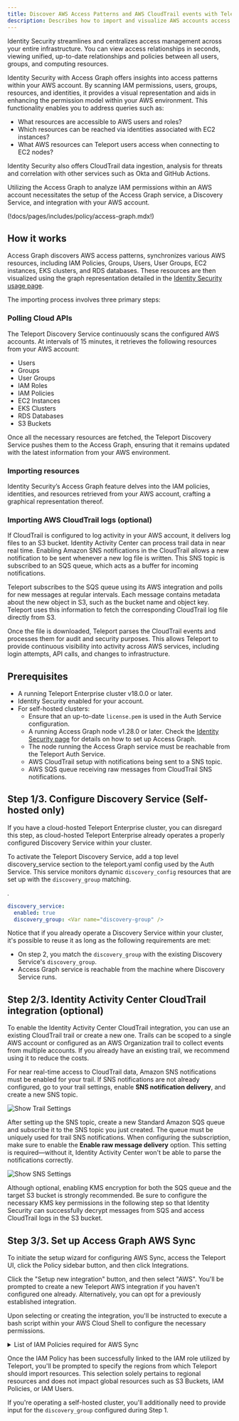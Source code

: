 ```yaml
---
title: Discover AWS Access Patterns and AWS CloudTrail events with Teleport Identity Security
description: Describes how to import and visualize AWS accounts access patterns using Identity Security and Access Graph.
---
```


Identity Security streamlines and centralizes access management across your entire infrastructure. You can view access relationships in seconds,
viewing unified, up-to-date relationships and policies between all users, groups, and computing resources.

Identity Security with Access Graph offers insights into access patterns within your AWS account. By scanning IAM
permissions, users, groups, resources, and identities, it provides a visual representation and aids in
enhancing the permission model within your AWS environment. This functionality enables you to address queries such as:

- What resources are accessible to AWS users and roles?
- Which resources can be reached via identities associated with EC2 instances?
- What AWS resources can Teleport users access when connecting to EC2 nodes?

Identity Security also offers CloudTrail data ingestion, analysis for threats and correlation with
other services such as Okta and GitHub Actions.

Utilizing the Access Graph to analyze IAM permissions within an AWS account necessitates the setup of the Access Graph
service, a Discovery Service, and integration with your AWS account.

(!docs/pages/includes/policy/access-graph.mdx!)

## How it works

Access Graph discovers AWS access patterns, synchronizes various AWS resources,
including IAM Policies, Groups, Users, User Groups, EC2 instances, EKS clusters, and RDS databases.
These resources are then visualized using the graph representation detailed in the
[Identity Security usage page](../policy-how-to-use.mdx).

The importing process involves three primary steps:

### Polling Cloud APIs

The Teleport Discovery Service continuously scans the configured AWS accounts.
At intervals of 15 minutes, it retrieves the following resources from your AWS account:

- Users
- Groups
- User Groups
- IAM Roles
- IAM Policies
- EC2 Instances
- EKS Clusters
- RDS Databases
- S3 Buckets

Once all the necessary resources are fetched, the Teleport Discovery Service pushes them to the
Access Graph, ensuring that it remains updated with the latest information from your AWS environment.

### Importing resources

Identity Security’s Access Graph feature delves into the IAM policies, identities,
and resources retrieved from your AWS account, crafting a
graphical representation thereof.


### Importing AWS CloudTrail logs (optional)

If CloudTrail is configured to log activity in your AWS account, it delivers log files to an S3 bucket.
Identity Activity Center can process trail data in near real time. Enabling Amazon SNS notifications
in the CloudTrail allows a new notification to be sent whenever a new log file is written.
This SNS topic is subscribed to an SQS queue, which acts as a buffer for incoming notifications.

Teleport subscribes to the SQS queue using its AWS integration and polls for new messages at regular
intervals. Each message contains metadata about the new object in S3, such as the bucket name and
object key. Teleport uses this information to fetch the corresponding CloudTrail log file directly
from S3.

Once the file is downloaded, Teleport parses the CloudTrail events and processes them for audit and
security purposes. This allows Teleport to provide continuous visibility into activity across AWS
services, including login attempts, API calls, and changes to infrastructure.

## Prerequisites

- A running Teleport Enterprise cluster v18.0.0 or later.
- Identity Security enabled for your account.
- For self-hosted clusters:
  - Ensure that an up-to-date `license.pem` is used in the Auth Service configuration.
  - A running Access Graph node v1.28.0 or later.
Check the [Identity Security page](../teleport-policy.mdx) for details on
how to set up Access Graph.
  - The node running the Access Graph service must be reachable from the Teleport Auth Service.
  - AWS CloudTrail setup with notifications being sent to a SNS topic.
  - AWS SQS queue receiving raw messages from CloudTrail SNS notifications.

## Step 1/3. Configure Discovery Service (Self-hosted only)

<Admonition type="warning">

If you have a cloud-hosted Teleport Enterprise cluster, you can disregard
this step, as cloud-hosted Teleport Enterprise already operates a properly configured
Discovery Service within your cluster.
</Admonition>

To activate the Teleport Discovery Service, add a top level discovery_service section to the teleport.yaml
config used by the Auth Service. This service monitors dynamic `discovery_config` resources that are set up
with the `discovery_group` matching.

<Var name="discovery-group" />.
```yaml
discovery_service:
  enabled: true
  discovery_group: <Var name="discovery-group" />
```

Notice that if you already operate a Discovery Service within your cluster,
it's possible to reuse it as long as the following requirements are met:

- On step 2, you match the `discovery_group` with the existing Discovery Service's
`discovery_group`.
- Access Graph service is reachable from the machine where Discovery Service runs.

## Step 2/3. Identity Activity Center CloudTrail integration (optional)

To enable the Identity Activity Center CloudTrail integration, you can use an existing
CloudTrail trail or create a new one. Trails can be scoped to a single AWS account or
configured as an AWS Organization trail to collect events from multiple accounts.
If you already have an existing trail, we recommend using it to reduce the costs.

For near real-time access to CloudTrail data, Amazon SNS notifications must be enabled for
your trail. If SNS notifications are not already configured, go to your trail settings,
enable **SNS notification delivery**, and create a new SNS topic.

![Show Trail Settings](../../../img/access-graph/aws/trail-settings.png)

After setting up the SNS topic, create a new Standard Amazon SQS queue and subscribe it
to the SNS topic you just created. The queue must be uniquely used for trail SNS notifications.
When configuring the subscription, make sure to enable
the **Enable raw message delivery** option. This setting is required—without it, Identity
Activity Center won't be able to parse the notifications correctly.

![Show SNS Settings](../../../img/access-graph/aws/sns-settings.png)

Although optional, enabling KMS encryption for both the SQS queue and the target S3 bucket
is strongly recommended. Be sure to configure the necessary KMS key permissions in the
following step so that Identity Security can successfully decrypt messages from SQS
and access CloudTrail logs in the S3 bucket.

## Step 3/3. Set up Access Graph AWS Sync

To initiate the setup wizard for configuring AWS Sync, access the Teleport UI,
click the Policy sidebar button, and then click Integrations.

Click the "Setup new integration" button, and then select "AWS". You'll be prompted
to create a new Teleport AWS integration if you haven't configured one already.
Alternatively, you can opt for a previously established integration.

Upon selecting or creating the integration, you'll be instructed to execute a
bash script within your AWS Cloud Shell to configure the necessary permissions.

<details>
<summary>List of IAM Policies required for AWS Sync</summary>

The policy is designed with a set of read-only actions, enabling Teleport
to access and retrieve information from resources within your AWS Account.

The IAM policy includes the following directives:


```json
{
  "Version": "2012-10-17",
  "Statement": [
    {
      "Effect": "Allow",
      "Action": [
        "ec2:DescribeInstances",
        "ec2:DescribeImages",
        "ec2:DescribeTags",
        "ec2:DescribeSnapshots",
        "ec2:DescribeKeyPairs",

        "eks:ListClusters",
        "eks:DescribeCluster",
        "eks:ListAccessEntries",
        "eks:ListAccessPolicies",
        "eks:ListAssociatedAccessPolicies",
        "eks:DescribeAccessEntry",

        "rds:DescribeDBInstances",
        "rds:DescribeDBClusters",
        "rds:ListTagsForResource",
        "rds:DescribeDBProxies",

        "dynamodb:ListTables",
        "dynamodb:DescribeTable",

        "redshift:DescribeClusters",
        "redshift:Describe*",

        "s3:ListAllMyBuckets",
        "s3:GetBucketPolicy",
        "s3:ListBucket",
        "s3:GetBucketLocation",
        "s3:GetBucketTagging",
        "s3:GetBucketPolicyStatus",
        "s3:GetBucketAcl",

        "iam:ListUsers",
        "iam:GetUser",
        "iam:ListRoles",
        "iam:ListGroups",
        "iam:ListPolicies",
        "iam:ListGroupsForUser",
        "iam:ListInstanceProfiles",
        "iam:ListUserPolicies",
        "iam:GetUserPolicy",
        "iam:ListAttachedUserPolicies",
        "iam:ListGroupPolicies",
        "iam:GetGroupPolicy",
        "iam:ListAttachedGroupPolicies",
        "iam:GetPolicy",
        "iam:GetPolicyVersion",
        "iam:ListRolePolicies",
        "iam:ListAttachedRolePolicies",
        "iam:GetRolePolicy",
        "iam:ListSAMLProviders",
        "iam:GetSAMLProvider",
        "iam:ListOpenIDConnectProviders",
        "iam:GetOpenIDConnectProvider"
      ],
      "Resource": "*"
    }
  ]
}

```

If Identity Activity Center is enabled, two extra configurations are required:

- <Var name="aws-sqs-queue"/>: The ARN of the Amazon SQS queue subscribed to the SNS topic that receives CloudTrail notifications.
- <Var name="aws-s3-trail-bucket"/>: The arn of the Amazon S3 bucket where CloudTrail delivers its log files.
- <Var name="aws-sqs-kms-queue-key"/>: The ARN of the AWS KMS key used to encrypt messages in the SQS queue.
- <Var name="aws-s3-kms-key"/>: The ARN of the AWS KMS key used to encrypt objects in the S3 bucket that stores CloudTrail logs.

```json
{
  "Version": "2012-10-17",
  "Statement": [
    {
      "Effect": "Allow",
      "Action": [
        "sqs:ReceiveMessage",
        "sqs:DeleteMessage",
        "sqs:SendMessage"
      ],
      "Resource": "<Var name="aws-sqs-queue"/>"
    },
    {
      "Effect": "Allow",
      "Action": [
        "s3:GetObject",
        "s3:GetObjectVersion",
        "s3:ListBucket",
        "s3:ListBucketVersions",
        "s3:GetBucketLocation"
      ],
      "Resource": "<Var name="aws-s3-trail-bucket"/>"
    },
    {
      "Effect": "Allow",
      "Action": [
          "kms:Decrypt",
          "kms:DescribeKey",
          "kms:GenerateDataKey",
          "kms:GenerateDataKeyWithoutPlaintext",
      ],
      "Resources": [
        "<Var name="aws-sqs-kms-queue-key"/>",
        "<Var name="aws-s3-kms-key"/>",
      ]
    }
  ]
}
```
</details>


Once the IAM Policy has been successfully linked to the IAM role
utilized by Teleport, you'll be prompted to specify the regions from
which Teleport should import resources. This selection solely pertains
to regional resources and does not impact global resources such as S3
Buckets, IAM Policies, or IAM Users.

If you're operating a self-hosted cluster, you'll additionally need to
provide input for the `discovery_group` configured during Step 1.

